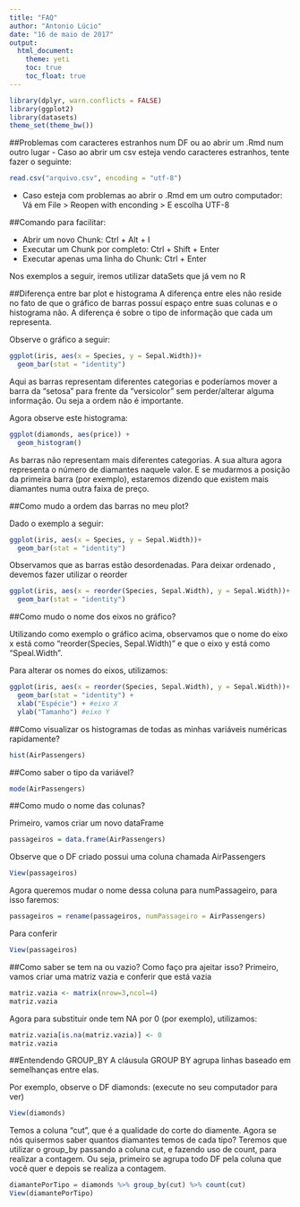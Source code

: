 ```yaml
---
title: "FAQ"
author: "Antonio Lúcio"
date: "16 de maio de 2017"
output:
  html_document:
    theme: yeti
    toc: true
    toc_float: true
---
```


```r
library(dplyr, warn.conflicts = FALSE)
library(ggplot2)
library(datasets)
theme_set(theme_bw())
```


##Problemas com caracteres estranhos num DF ou ao abrir um .Rmd num outro lugar
- Caso ao abrir um csv esteja vendo caracteres estranhos, tente fazer o seguinte: 
```r
read.csv("arquivo.csv", encoding = "utf-8")
```

- Caso esteja com problemas ao abrir o .Rmd em um outro computador:
Vá em File > Reopen with enconding > E escolha UTF-8

##Comando para facilitar:

- Abrir um novo Chunk: Ctrl + Alt + I
- Executar um Chunk por completo: Ctrl + Shift + Enter
- Executar apenas uma linha do Chunk: Ctrl + Enter


Nos exemplos a seguir, iremos utilizar dataSets que já vem no R

##Diferença entre bar plot e histograma 
A diferença entre eles não reside no fato de que o gráfico de barras possuí espaço entre suas colunas e o histograma não.
A diferença é sobre o tipo de informação que cada um representa.

Observe o gráfico a seguir:
```r
ggplot(iris, aes(x = Species, y = Sepal.Width))+
  geom_bar(stat = "identity")
```

Aqui as barras representam diferentes categorias e poderíamos mover a barra da "setosa" para frente da "versicolor" sem perder/alterar alguma informação. Ou seja a ordem não é importante.

Agora observe este histograma:

```r
ggplot(diamonds, aes(price)) +
  geom_histogram()
```

As barras não representam mais diferentes categorias.
A sua altura agora representa o número de diamantes naquele valor. E se mudarmos a posição da primeira barra (por exemplo), estaremos dizendo que existem mais diamantes numa outra faixa de preço. 

##Como mudo a ordem das barras no meu plot?

Dado o exemplo a seguir:

```r
ggplot(iris, aes(x = Species, y = Sepal.Width))+
  geom_bar(stat = "identity")
```

Observamos que as barras estão desordenadas. Para deixar ordenado , devemos fazer utilizar o reorder

```r
ggplot(iris, aes(x = reorder(Species, Sepal.Width), y = Sepal.Width))+
  geom_bar(stat = "identity")

```

##Como mudo o nome dos eixos no gráfico?

Utilizando como exemplo o gráfico acima, observamos que o nome do eixo x está 
como "reorder(Species, Sepal.Width)" e que o eixo y está como "Speal.Width".

Para alterar os nomes do eixos, utilizamos:
```r
ggplot(iris, aes(x = reorder(Species, Sepal.Width), y = Sepal.Width))+
  geom_bar(stat = "identity") +
  xlab("Espécie") + #eixo X
  ylab("Tamanho") #eixo Y

```

##Como visualizar os histogramas de todas as minhas variáveis numéricas rapidamente?

```r
hist(AirPassengers)
```

##Como saber o tipo da variável?
```r
mode(AirPassengers)
```


##Como mudo o nome das colunas?

Primeiro, vamos criar um novo dataFrame
```r
passageiros = data.frame(AirPassengers)
```

Observe que o DF criado possui uma coluna chamada AirPassengers
```r
View(passageiros)
```

Agora queremos mudar o nome dessa coluna para numPassageiro, para isso faremos:
```r
passageiros = rename(passageiros, numPassageiro = AirPassengers)
```

Para conferir
```r
View(passageiros)
```

##Como saber se tem na ou vazio? Como faço pra ajeitar isso?
Primeiro, vamos criar uma matriz vazia e conferir que está vazia
```r
matriz.vazia <- matrix(nrow=3,ncol=4)
matriz.vazia
```

Agora para substituir onde tem NA por 0 (por exemplo), utilizamos:
```r
matriz.vazia[is.na(matriz.vazia)] <- 0 
matriz.vazia
```

##Entendendo GROUP_BY
A cláusula GROUP BY agrupa linhas baseado em semelhanças entre elas.

Por exemplo, observe o DF diamonds: (execute no seu computador para ver)
```r
View(diamonds)
```

Temos a coluna "cut", que é a qualidade do corte do diamente. 
Agora se nós quisermos saber quantos diamantes temos de cada tipo?
Teremos que utilizar o group_by passando a coluna cut, e fazendo uso de count, para realizar a contagem.
Ou seja, primeiro se agrupa todo DF pela coluna que você quer e depois se realiza a contagem.

```r
diamantePorTipo = diamonds %>% group_by(cut) %>% count(cut)
View(diamantePorTipo)
```



